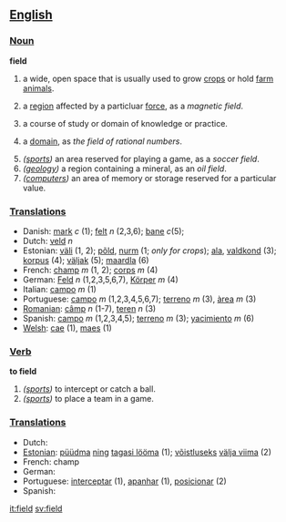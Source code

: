 == [[English]] ==

=== [[Noun]] ===

'''field'''

#a wide, open space that is usually used to grow [[crops]] or hold [[farm]] [[animal]]s.
#{{physics}} a [[region]] affected by a particluar [[force]], as a ''magnetic field''.
#a course of study or domain of knowledge or practice.
#{{mathematics}} a [[domain]], as ''the field of rational numbers''.
#''([[sports]])'' an area reserved for playing a game, as a ''soccer field''.
#''([[geology]])'' a region containing a mineral, as an ''oil field''.
#''([[computers]])'' an area of memory or storage reserved for a particular value.

=== [[Translation]]s ===
*Danish: [[mark]] ''c'' (1); [[felt]] ''n'' (2,3,6); [[bane]] ''c''(5);
*Dutch: [[veld]] ''n''
*Estonian: [[väli]] (1, 2); [[põld]], [[nurm]] (1; ''only for crops''); [[ala]], [[valdkond]] (3); [[korpus]] (4); [[väljak]] (5); [[maardla]] (6) 
*French: [[champ]] ''m'' (1, 2); [[corps]] ''m'' (4)
*German: [[Feld]] ''n'' (1,2,3,5,6,7), [[Körper]] ''m'' (4)
*Italian: [[campo]] ''m'' (1)
*Portuguese: [[campo]] ''m'' (1,2,3,4,5,6,7); [[terreno]] ''m'' (3), [[àrea]] ''m'' (3)
*[[Romanian]]: [[câmp]] ''n'' (1-7), [[teren]] ''n'' (3)
*Spanish: [[campo]] ''m'' (1,2,3,4,5); [[terreno]] ''m'' (3); [[yacimiento]] ''m'' (6)
*[[Welsh]]: [[cae]] (1), [[maes]] (1)

=== [[Verb]] ===

'''to field'''

#''([[sports]])'' to intercept or catch a ball.
#''([[sports]])'' to place a team in a game.

=== [[Translation]]s ===
*Dutch:
*[[Estonian]]: [[püüdma]] [[ning]] [[tagasi lööma]] (1); [[võistlus]]eks [[välja viima]] (2)
*French: champ
*German:
*Portuguese: [[interceptar]] (1), [[apanhar]] (1), [[posicionar]] (2)
*Spanish:

[[it:field]]
[[sv:field]]